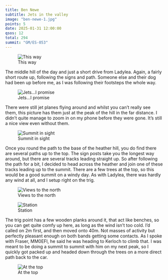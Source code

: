 ```yaml
---
title: Ben Newe
subtitle: Jets in the valley
image: "ben-newe-1.jpg"
points: 5
date: 2025-01-31 12:00:00
qsos: 12
total: 294
summit: "GM/ES-053"
---
```


![This way](ben-newe-1.jpg)

The middle hill of the day and just a short drive from Ladylea. Again, a fairly short route up, following the signs and path. Someone else and their dog had been up before me, as I was following their footsteps the whole way.

![Jets...I promise](ben-newe-2.jpg)

There were still jet planes flying around and whilst you can't really see them, this picture has them just at the peak of the hill in the far distance. I didn't quite manage to zoom in on my phone before they were gone. It's still a nice view even without them.

![Summit in sight](ben-newe-6.jpg)

Once you round the path to the base of the heather hill, you do find there are several paths up to the top. The sign posts take you the longest way around, but there are several tracks leading straight up. So after following the path for a bit, I decided to head across the heather and join one of these tracks leading up to the summit. There are a few trees at the top, so this would be a good summit on a windy day. As with Ladylea, there was hardly any wind at all, and I setup right on the trig.

![Views to the north](ben-newe-7.jpg)

![Station](ben-newe-9.jpg)

The trig point has a few wooden planks around it, that act like benches, so you can get quite comfy up here, as long as the wind isn't too cold. I'd called on 2m first, and then moved onto 40m. Not masses of activity but perfectly pleasant enough on both bands getting some contacts. As I spoke with Fraser, MM0EFI, he said he was heading to Kerloch to climb that. I was meant to be doing a summit to summit with him on my next peak, so I quickly got packed up and headed down through the trees on a more direct path back to the car.

![At the top](ben-newe-8.jpg)
